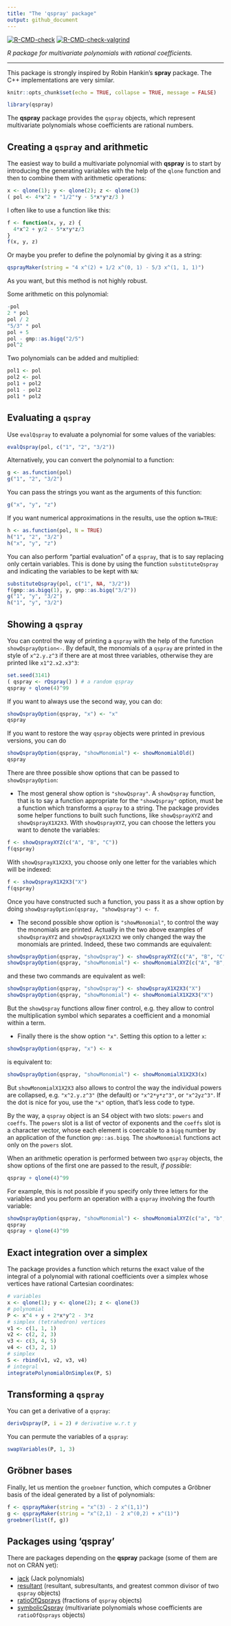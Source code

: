 ```yaml
---
title: "The 'qspray' package"
output: github_document
---
```


<!-- badges: start -->
[![R-CMD-check](https://github.com/stla/qspray/actions/workflows/R-CMD-check.yaml/badge.svg)](https://github.com/stla/qspray/actions/workflows/R-CMD-check.yaml)
[![R-CMD-check-valgrind](https://github.com/stla/qspray/actions/workflows/R-CMD-check-valgrind.yaml/badge.svg)](https://github.com/stla/qspray/actions/workflows/R-CMD-check-valgrind.yaml)
<!-- badges: end -->

*R package for multivariate polynomials with rational coefficients.*

___

This package is strongly inspired by Robin Hankin's **spray** package. 
The C++ implementations are very similar.

```r
knitr::opts_chunk$set(echo = TRUE, collapse = TRUE, message = FALSE)
```

```r
library(qspray)
```

The **qspray** package provides the `qspray` objects, which represent 
multivariate polynomials whose coefficients are rational numbers.


## Creating a `qspray` and arithmetic

The easiest way to build a multivariate polynomial with **qspray** is to start 
by introducing the generating variables with the help of the `qlone` function 
and then to combine them with arithmetic operations:

```r
x <- qlone(1); y <- qlone(2); z <- qlone(3)
( pol <- 4*x^2 + "1/2"*y - 5*x*y*z/3 )
```

I often like to use a function like this:

```r
f <- function(x, y, z) {
  4*x^2 + y/2 - 5*x*y*z/3
}
f(x, y, z)
```

Or maybe you prefer to define the polynomial by giving it as a string:

```r
qsprayMaker(string = "4 x^(2) + 1/2 x^(0, 1) - 5/3 x^(1, 1, 1)")
```

As you want, but this method is not highly robust.

Some arithmetic on this polynomial:

```r
-pol
2 * pol
pol / 2
"5/3" * pol
pol + 5
pol - gmp::as.bigq("2/5")
pol^2
```

Two polynomials can be added and multiplied:

```r
pol1 <- pol
pol2 <- pol
pol1 + pol2
pol1 - pol2
pol1 * pol2
```


## Evaluating a `qspray` 

Use `evalQspray` to evaluate a polynomial for some values of the variables:

```r
evalQspray(pol, c("1", "2", "3/2"))
```

Alternatively, you can convert the polynomial to a function:

```r
g <- as.function(pol)
g("1", "2", "3/2")
```

You can pass the strings you want as the arguments of this function:

```r
g("x", "y", "z")
```

If you want numerical approximations in the results, use the option `N=TRUE`:

```r
h <- as.function(pol, N = TRUE)
h("1", "2", "3/2")
h("x", "y", "z")
```


You can also perform "partial evaluation" of a `qspray`, that is to say 
replacing only certain variables. This is done by using the function
`substituteQspray` and indicating the variables to be kept with `NA`:

```r
substituteQspray(pol, c("1", NA, "3/2"))
f(gmp::as.bigq(1), y, gmp::as.bigq("3/2"))
g("1", "y", "3/2")
h("1", "y", "3/2")
```


## Showing a `qspray`

You can control the way of printing a `qspray` with the help of the function 
`showQsprayOption<-`. By default, the monomials of a `qspray` are printed in
the style of `x^2.y.z^3` if there are at most three variables, otherwise they 
are printed like `x1^2.x2.x3^3`: 

```r
set.seed(3141)
( qspray <- rQspray() ) # a random qspray
qspray + qlone(4)^99
```

If you want to always use the second way, you can do:

```r
showQsprayOption(qspray, "x") <- "x"
qspray
```

If you want to restore the way `qspray` objects were printed in previous 
versions, you can do

```r
showQsprayOption(qspray, "showMonomial") <- showMonomialOld()
qspray
```

There are three possible show options that can be passed to 
`showQsprayOption`:

- The most general show option is `"showQspray"`. A `showQspray` function, that 
is to say a function appropriate for the `"showQspray"` option, must be
a function which transforms a `qspray` to a string. The package provides 
some helper functions to built such functions, like `showQsprayXYZ` and 
`showQsprayX1X2X3`. With `showQsprayXYZ`, you can choose the letters you want 
to denote the variables:

```r
f <- showQsprayXYZ(c("A", "B", "C"))
f(qspray)
```

With `showQsprayX1X2X3`, you choose only one letter for the variables which 
will be indexed:

```r
f <- showQsprayX1X2X3("X")
f(qspray)
```

Once you have constructed such a function, you pass it as a show option by 
doing `showQsprayOption(qspray, "showQspray") <- f`.

- The second possible show option is `"showMonomial"`, to control the way the 
monomials are printed. Actually in the two above examples of `showQsprayXYZ` 
and `showQsprayX1X2X3` we only changed the way the monomials are printed. 
Indeed, these two commands are equivalent:
```r
showQsprayOption(qspray, "showQspray") <- showQsprayXYZ(c("A", "B", "C"))
showQsprayOption(qspray, "showMonomial") <- showMonomialXYZ(c("A", "B", "C"))
```
and these two commands are equivalent as well:
```r
showQsprayOption(qspray, "showQspray") <- showQsprayX1X2X3("X")
showQsprayOption(qspray, "showMonomial") <- showMonomialX1X2X3("X")
```
But the `showQspray` functions allow finer control, e.g. they allow to control 
the multiplication symbol which separates a coefficient and a monomial within a 
term.

- Finally there is the show option `"x"`. Setting this option to a letter `x`:
```r
showQsprayOption(qspray, "x") <- x
```
is equivalent to:
```r
showQsprayOption(qspray, "showMonomial") <- showMonomialX1X2X3(x)
```
But `showMonomialX1X2X3` also allows to control the way the individual 
powers are collapsed, e.g. `"x^2.y.z^3"` (the default) or `"x^2*y*z^3"`, or 
`"x^2yz^3"`. If the dot is nice for you, use the `"x"` option, that's less code 
to type.

By the way, a `qspray` object is an S4 object with two slots: `powers` and 
`coeffs`. The `powers` slot is a list of vector of exponents and the `coeffs` 
slot is a character vector, whose each element is coercable to a `bigq` 
number by an application of the function `gmp::as.bigq`. The `showMonomial` 
functions act only on the `powers` slot.

When an arithmetic operation is performed between two `qspray` objects, 
the show options of the first one are passed to the result, *if possible*:

```r
qspray + qlone(4)^99
```

For example, this is not possible if you specify only three letters 
for the variables and you perform an operation with a `qspray` involving the 
fourth variable:

```r
showQsprayOption(qspray, "showMonomial") <- showMonomialXYZ(c("a", "b", "c"))
qspray
qspray + qlone(4)^99
```


## Exact integration over a simplex

The package provides a function which returns the exact value of the 
integral of a polynomial with rational coefficients over a simplex whose 
vertices have rational Cartesian coordinates:

```r
# variables
x <- qlone(1); y <- qlone(2); z <- qlone(3)
# polynomial
P <- x^4 + y + 2*x*y^2 - 3*z
# simplex (tetrahedron) vertices
v1 <- c(1, 1, 1)
v2 <- c(2, 2, 3)
v3 <- c(3, 4, 5)
v4 <- c(3, 2, 1)
# simplex
S <- rbind(v1, v2, v3, v4)
# integral
integratePolynomialOnSimplex(P, S)
```


## Transforming a `qspray` 

You can get a derivative of a `qspray`:

```r
derivQspray(P, i = 2) # derivative w.r.t y
```

You can permute the variables of a `qspray`:

```r
swapVariables(P, 1, 3)
```


## Gröbner bases

Finally, let us mention the `groebner` function, which computes a Gröbner 
basis of the ideal generated by a list of polynomials:

```r
f <- qsprayMaker(string = "x^(3) - 2 x^(1,1)")
g <- qsprayMaker(string = "x^(2,1) - 2 x^(0,2) + x^(1)")
groebner(list(f, g))
```


## Packages using 'qspray'

There are packages depending on the **qspray** package (some of them are not 
on CRAN yet):

- [jack](https://github.com/stla/jackR) (Jack polynomials)
- [resultant](https://github.com/stla/resultant) (resultant, subresultants, and 
greatest common divisor of two `qspray` objects)
- [ratioOfQsprays](https://github.com/stla/ratioOfQsprays) (fractions of 
`qspray` objects)
- [symbolicQspray](https://github.com/stla/symbolicQspray) (multivariate 
polynomials whose coefficients are `ratioOfQsprays` objects)

